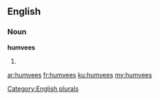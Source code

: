 ==English==

===Noun===
'''humvees'''

# {{plural of|humvee}}

[[Category:English plurals]]

[[ar:humvees]]
[[fr:humvees]]
[[ku:humvees]]
[[my:humvees]]